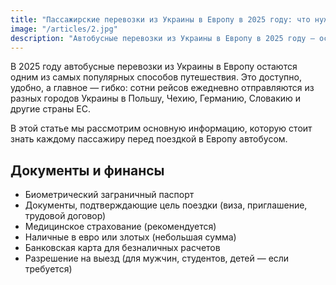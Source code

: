 ```yaml
---
title: "Пассажирские перевозки из Украины в Европу в 2025 году: что нужно знать"
image: "/articles/2.jpg"
description: "Автобусные перевозки из Украины в Европу в 2025 году — основная информация для пассажиров."
---
```



В 2025 году автобусные перевозки из Украины в Европу остаются одним из самых популярных способов путешествия. Это доступно, удобно, а главное — гибко: сотни рейсов ежедневно отправляются из разных городов Украины в Польшу, Чехию, Германию, Словакию и другие страны ЕС.

В этой статье мы рассмотрим основную информацию, которую стоит знать каждому пассажиру перед поездкой в Европу автобусом.

## Документы и финансы

- Биометрический заграничный паспорт
- Документы, подтверждающие цель поездки (виза, приглашение, трудовой договор)
- Медицинское страхование (рекомендуется)
- Наличные в евро или злотых (небольшая сумма)
- Банковская карта для безналичных расчетов
- Разрешение на выезд (для мужчин, студентов, детей — если требуется)
